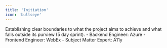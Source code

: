 ```yaml
---
title: 'Initiation'
icon: 'bullseye'
---
```


<Steps>
  <Step title="Product Manager on Edge Connects">
  </Step>
  <Step title="Sign Up For Global Hackathon (75K+ Employees)">
  </Step>
  <Step title="Define project scope">
  Establishing clear boundaries to what the project aims to achieve and what falls outside its purview (5 day sprint).
  </Step>
  <Step title="Assemble Engineering Team">
    - Backend Engineer: Azure
    - Frontend Engineer: WebEx
    - Subject Matter Expert: A11y
  </Step>
</Steps>
